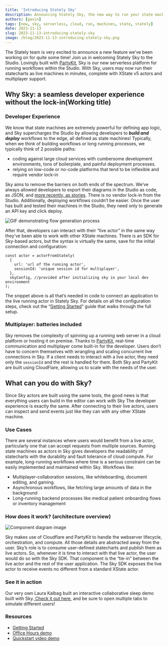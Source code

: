 ```yaml
---
title: 'Introducing Stately Sky'
description: Announcing Stately Sky, the new way to run your state machines in the cloud.
authors: [gavin]
tags: [new, sky, serverless, cloud, run, machines, state, stately]
date: 2023-11-13
slug: 2023-11-13-introducing-stately-sky
image: /blog/2023-11-13-introducing-stately-sky.png
---
```


The Stately team is very excited to announce a new feature we’ve been working on for quite some time! Join us in welcoming Stately Sky to the Studio. Lovingly built with [PartyKit](https://www.partykit.io/), Sky is our new serverless platform for running workflows within the Studio. With Sky, users may now run their statecharts as live machines in minutes, complete with XState v5 actors and multiplayer support.

<!--truncate-->

## Why Sky: a seamless developer experience without the lock-in(Working title)

### Developer Experience

We know that state machines are extremely powerful for defining app logic, and Sky supercharges the Studio by allowing developers to **_build and deploy_** workflows to the edge, all defined as state machines! Typically, when we think of building workflows or long running processes, we typically think of 2 possible paths:

- coding against large cloud services with cumbersome development environments, tons of boilerplate, and painful deployment processes.
- relying on low-code or no-code platforms that tend to be inflexible and require vendor lock-in

Sky aims to remove the barriers on both ends of the spectrum. We’ve always allowed developers to export their diagrams in the Studio as code, as JSON, and [more recently, as stories](https://stately.ai/docs/export-as-code#export-formats). There is no vendor lock-in from the Studio. Additionally, deploying workflows couldn’t be easier. Once the user has built and tested their machines in the Studio, they need only to generate an API key and click deploy.

![GIF demonstrating flow generation process](./generateFlow.gif)

After that, developers can interact with their “live actor” in the same way they’ve been able to work with other XState machines. There is an SDK for Sky-based actors, but the syntax is virtually the same, save for the initial connection and configuration:

```tsx
const actor = actorFromStately(
  {
    url: 'url of the running actor',
    sessionId: 'unique session id for multiplayer',
  },
  skyConfig, //provided after initializing sky in your local dev environment
);
```

The snippet above is all that’s needed in code to connect an application to the live running actor in Stately Sky. For details on all the configuration steps, check out the “[Getting Started](https://stately.ai/docs/stately-sky-getting-started)” guide that walks through the full setup.

### Multiplayer: batteries included

Sky removes the complexity of spinning up a running web server in a cloud platform or hosting it on premise. Thanks to [PartyKit](https://docs.partykit.io/), real-time communication and multiplayer come built-in for the developer. Users don’t have to concern themselves with wrangling and scaling concurrent live connections in Sky. If a client needs to interact with a live actor, they need only the `sessionId` and the rest is handled for them. Both Sky and PartyKit are built using CloudFlare, allowing us to scale with the needs of the user.

## What can you do with Sky?

Since Sky actors are built using the same tools, the good news is that everything users can build in the editor can work with Sky The developer experience is exactly the same. After connecting to their live actors, users can inspect and send events just like they can with any other XState machine.

### Use Cases

There are several instances where users would benefit from a live actor, particularly one that can accept requests from multiple sources. Running state machines as actors in Sky gives developers the readability of statecharts with the durability and fault tolerance of cloud compute. For example, long-running workflows where time is a serious constraint can be easily implemented and maintained within Sky. Workflows like:

- Multiplayer-collaboration sessions, like whiteboarding, document editing, and gaming.
- Asynchronous workflows, like fetching large amounts of data in the background
- Long-running backend processes like medical patient onboarding flows or inventory management

### How does it work? (architecture overview)

![Component diagram image](./componentDiagram.png)

Sky makes use of Cloudflare and PartyKit to handle the webserver lifecycle, orchestration, and compute. All those details are abstracted away from the user. Sky’s role is to consume user-defined statecharts and publish them as live actors. So, whenever it is time to interact with that live actor, the user would do so with the Sky SDK. That component is the “tie-in” between the live actor and the rest of the user application. The Sky SDK exposes the live actor to receive events no different from a standard XState actor.

### See it in action

Our very own Laura Kalbag built an interactive collaborative sleep demo built with Sky.[ Check it out here](https://laurakalbag.github.io/collaborative-sleep-sky/), and be sure to open multiple tabs to simulate different users!

### Resources

- [Getting Started](https://stately.ai/docs/stately-sky-getting-started)
- [Office Hours demo](https://youtu.be/_iTjIWq6M1g)
- [Quickstart video demo](https://youtu.be/A_J1jbz1oWw)
